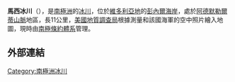 {{coord|71|53|S|168|24|E|source:GNIS|display=title}}

'''馬西冰川'''（{{lang-en|Massey Glacier}}），是[[南極洲|南極洲]]的[[冰川|冰川]]，位於[[維多利亞地|維多利亞地]]的[[彭內爾海岸|彭內爾海岸]]，處於[[阿德默勒爾蒂山脈|阿德默勒爾蒂山脈]]地區，長11公里，[[美國地質調查局|美國地質調查局]]根據測量和該國海軍的空中照片繪入地圖，現時由[[南極條約體系|南極條約體系]]管理。

==外部連結==
{{cite gnis | type = antarid | id = 9529| name = Massey Glacier | accessdate = 2013-08-25}}

{{Antarctica-geo-stub}}
[[Category:南極洲冰川|Category:南極洲冰川]]